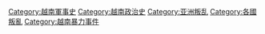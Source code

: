 [[Category:越南軍事史|Category:越南軍事史]]
[[Category:越南政治史|Category:越南政治史]]
[[Category:亚洲叛乱|Category:亚洲叛乱]]
[[Category:各國叛亂|Category:各國叛亂]]
[[Category:越南暴力事件|Category:越南暴力事件]]